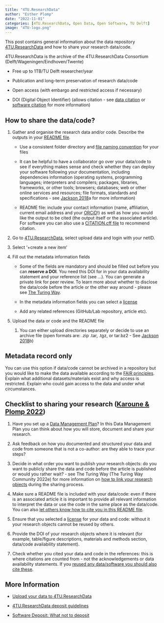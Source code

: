 ```yaml
---
title: "4TU.ResearchData"
author: "Esther Plomp"
date: "2022-11-01"
categories: [4TU.ResearchData, Open Data, Open Software, TU Delft]
image: "4TU-logo.png"
---
```


This post contains general information about the data repository [4TU.ResearchData](https://data.4tu.nl/info/en/) and how to share your research data/code.

4TU.ResearchData is the archive of the 4TU.ResearchData Consortium (Delft/Wageningen/Eindhoven/Twente)

-   Free up to 1TB/TU Delft researcher/year

-   Publication and long-term preservation of research data/code

-   Open access (with embargo and restricted access if necessary)

-   DOI (Digital Object Identifier) (allows citation - see [data citation](https://estherplomp.github.io/TNW-OS-support/posts/data-citation/index.html) or [software citation](https://estherplomp.github.io/TNW-OS-support/posts/software-citation/index.html) for more information)

## How to share the data/code?

1.  Gather and organise the research data and/or code. Describe the outputs in your [README file](https://data.4tu.nl/info//fileadmin/user_upload/Documenten/Guidelines_for_creating_a_README_file.pdf).

    -   Use a consistent folder directory and [file naming convention](https://estherplomp.github.io/TNW-OS-support/posts/data-documentation/#file-naming-convention) for your files

    -   It can be helpful to have a collaborator go over your data/code to see if everything makes sense and check whether they can deploy your software following your documentation, including dependencies information (operating systems, programming languages; interpreters and compilers; packages, libraries, frameworks, or other tools; browsers; databases; web or other online services and resources; file formats, standards and specifications - see [Jackson 2018](https://doi.org/10.5281/zenodo.1327310)a for more information)

    -   README file: include your contact information (name, affiliation, current email address and your [ORCiD](https://orcid.org/)!) as well as how you would like the output to be cited (the output itself or the associated article). For software you can also use a [CITATION.cff file](https://the-turing-way.netlify.app/communication/citable/citable-cff.html) to recommend citation.

2.  Go to [4TU.ResearchData](https://data.4tu.nl/info/en/), select upload data and login with your netID.

3.  Select '+create a new item'

4.  Fill out the metadata information fields

    -   Some of the fields are mandatory and should be filled out before you can **reserve a DOI**. You need this DOI for in your data availability statement and your reference list (see ...). You can generate a private link for peer review. To learn more about whether to disclose the data/code before the article or the other way around - please see [The Turing Way](https://the-turing-way.netlify.app/communication/citable/citable-linking.html).

    -   In the metadata information fields you can select a [license](https://estherplomp.github.io/TNW-OS-support/posts/licenses/)

    -   Add any related references (GitHub/Lab repository, article etc).

5.  Upload the data or code and the README file

    1.  You can either upload directories separately or decide to use an archive file (open formats are: .zip .tar, .tgz, or tar.bz2 - See [Jackson 2018](https://doi.org/10.5281/zenodo.1327327)b)

## Metadata record only

You can use this option if data/code cannot be archived in a repository but you would like to make the data available according to the [FAIR principles](https://estherplomp.github.io/TNW-OS-support/posts/FAIR/index.html). Explain what additional datasets/materials exist and why access is restricted. Explain who could gain access to the data and under what circumstances.

## Checklist to sharing your research ([Karoune & Plomp 2022](https://doi.org/10.5281/zenodo.6615276))

1.  Have you set up a [Data Management Plan](https://the-turing-way.netlify.app/reproducible-research/rdm/rdm-dmp.html)? In this Data Management Plan you can think about how you will store, document and share your research.

2.  Ask feedback on how you documented and structured your data and code from someone that is not a co-author: are they able to trace your steps?

3.  Decide in what order you want to publish your research objects: do you want to publicly share the data and code before the article is published or would you rather wait? - see The Turing Way (The Turing Way Community 2022e) for more information on [how to link your research objects](https://the-turing-way.netlify.app/communication/citable/citable-linking.html) during the sharing process.

4.  Make sure a README file is included with your data/code: even if there is an associated article it is important to provide all relevant information to interpret the data or use the code in the same place as the data/code. You can also [let others know how to cite you in this README file](https://doi.org/10.5281/zenodo.3482769).

5.  Ensure that you selected a [license](https://estherplomp.github.io/TNW-OS-support/posts/licenses/) for your data and code: without it your research objects cannot be reused by others.

6.  Provide the DOI of your research objects where it is relevant (for example, table/figure descriptions, materials and methods section, data/code availability statement).

7.  Check whether you cited your data and code in the references: this is where citations are counted from - not the acknowledgements or data availability statements. If you [reused any data/software you should also cite these](https://doi.org/10.5281/zenodo.3479199).

## More Information

-   [Upload your data to 4TU.ResearchData](https://data.4tu.nl/info/en/use/publish-cite/upload-your-data-in-our-data-repository/)

-   [4TU.ResearchData deposit guidelines](https://data.4tu.nl/info/fileadmin/user_upload/Documenten/Deposit_Guidelines_2020.pdf)

-   [Software Deposit: What not to deposit](https://doi.org/10.5281/zenodo.1327323)
